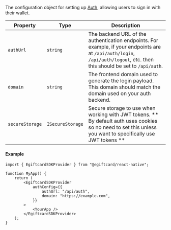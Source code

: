 The configuration object for setting up [Auth](/connect/auth), allowing users to sign in with their wallet.

| Property        | Type             | Description                                                                                                                                                                |
| --------------- | ---------------- | -------------------------------------------------------------------------------------------------------------------------------------------------------------------------- |
| `authUrl`       | `string`         | The backend URL of the authentication endpoints. For example, if your endpoints are at `/api/auth/login`, `/api/auth/logout`, etc. then this should be set to `/api/auth`. |
| `domain`        | `string`         | The frontend domain used to generate the login payload. This domain should match the domain used on your auth backend.                                                     |
| `secureStorage` | `ISecureStorage` | Secure storage to use when working with JWT tokens. ** By default auth uses cookies so no need to set this unless you want to specifically use JWT tokens **               |

#### Example

```tsx
import { EgiftcardSDKProvider } from "@egiftcard/react-native";

function MyApp() {
	return (
		<EgiftcardSDKProvider
			authConfig={{
				authUrl: "/api/auth",
				domain: "https://example.com",
			}}
		>
			<YourApp />
		</EgiftcardSDKProvider>
	);
}
```
